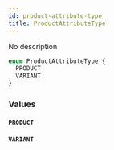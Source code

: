 ```yaml
---
id: product-attribute-type
title: ProductAttributeType
---
```



No description

```graphql
enum ProductAttributeType {
  PRODUCT
  VARIANT
}
```


### Values

#### `PRODUCT` 




#### `VARIANT` 






